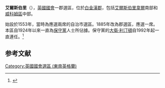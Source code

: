 {{noteTA
|G1=UK Places
|G2=PoliticiansUK
}}
{{coord|51.816|-0.817|display=title|region:GB_scale:50000}}
{{Infobox UK constituency main
 |name        = 艾爾斯伯里
 |parliament  = uk
 |map1        = Aylesbury2007
 |map2        = EnglandBuckinghamshire
 |map_entity  = [[白金漢郡|白金漢郡]]
 |map_year    = 
 |year        = 1885
 |abolished   = 
 |type        = 郡
 |previous    = 
 |next        = 
 | population = 108,027 (2011 census)<ref>{{cite web |url=http://neighbourhood.statistics.gov.uk/dissemination/LeadTableView.do?a=7&b=6507711&c=&d=27&e=62&g=6430187&i=1001x1003x1032x1004&o=362&m=0&r=1&s=1422104706393&enc=1&dsFamilyId=2473 |title=Usual Resident Population, 2011 |website=Neighbourhood Statistics |publisher=Office for National Statistics |accessdate=26 January 2015 |archive-date=2016-03-04 |archive-url=https://web.archive.org/web/20160304002621/http://neighbourhood.statistics.gov.uk/dissemination/LeadTableView.do?a=7&b=6507711&c=&d=27&e=62&g=6430187&i=1001x1003x1032x1004&o=362&m=0&r=1&s=1422104706393&enc=1&dsFamilyId=2473 |dead-url=no }}</ref>
 |electorate  = 79,664 (April 2015)<ref>{{cite web|url=http://boundarycommissionforengland.independent.gov.uk/wp-content/uploads/2015/04/Electorates-2015.xlsx|title=Electorate Figures – Boundary Commission for England|date=29 April 2015|work=2015 Electorate Figures|publisher=Boundary Commission for England|accessdate=11 May 2015|archive-date=2017-04-12|archive-url=https://web.archive.org/web/20170412110138/http://boundarycommissionforengland.independent.gov.uk/wp-content/uploads/2015/04/Electorates-2015.xlsx|dead-url=no}}</ref>
 |mp          = [[大衛·利汀頓|大衛·利汀頓]]
 |party       =  [[保守黨_(英國)|保守黨]]
 |region      = 英格蘭
 |county      = [[白金漢郡|白金漢郡]]
 |european    = 東南英格蘭
 |elects_howmany = 1
}}
'''艾爾斯伯里'''（{{lang-en|Aylesbury}}），[[英國|英國]][[英國國會|國會]]一郡選區，位於[[白金漢郡|白金漢郡]]，包括[[艾爾斯伯里韋爾|艾爾斯伯里韋爾]]南部和[[威科姆區|威科姆區]]中部。

始設於1553年，當時為應選兩席的自治市選區。1885年改為郡選區，應選一席。本區自1924年以來一直為[[保守黨_(英國)|保守黨]]人士所佔據。保守黨的[[大衛·利汀頓|大衛·利汀頓]]自1992年起一直連任。<ref name="">{{cite news
|publisher=[[英國廣播公司|英國廣播公司]]
|date=2010年5月7日
|title=Election 2010/Constituency/Aylesbury
|url=http://news.bbc.co.uk/1/shared/election2010/results/constituency/a09.stm
|accessdate=2010年9月28日
|archive-date=2017年8月23日
|archive-url=https://web.archive.org/web/20170823084129/http://news.bbc.co.uk/1/shared/election2010/results/constituency/a09.stm
|dead-url=no
}}</ref>

==参考文献==
{{reflist}}
{{英國國會選區 (東南英格蘭)}}
{{DEFAULTSORT:Aylesbury}}
[[Category:英國國會選區_(東南英格蘭)|Category:英國國會選區 (東南英格蘭)]]